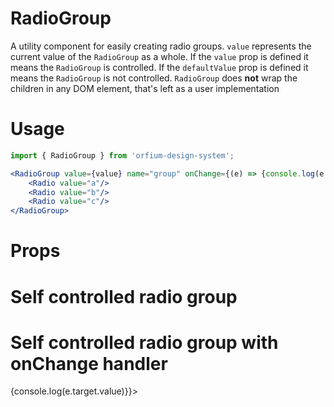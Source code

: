 
<Meta title="Design System|RadioGroup" component={RadioGroup} />

# RadioGroup

A utility component for easily creating radio groups.
`value` represents the current value of the `RadioGroup` as a whole.
If the `value` prop is defined it means the `RadioGroup` is controlled.
If the `defaultValue` prop is defined it means the `RadioGroup` is not controlled.
`RadioGroup` does **not** wrap the children in any DOM element, that's left as a user implementation

# Usage

```jsx
import { RadioGroup } from 'orfium-design-system';

<RadioGroup value={value} name="group" onChange={(e) => {console.log(e.target.value)}}>
    <Radio value="a"/>
    <Radio value="b"/>
    <Radio value="c"/>
</RadioGroup>
```

# Props

<Props of={RadioGroup} />

# Self controlled radio group
<Preview>
  <Story name="Radio with options">
    <div style={{ color: '#82e616' }}>
      <RadioGroup defaultValue="b" name="group">
          <Radio value="a" />
          <Radio value="b" />
          <Radio value="c" />
      </RadioGroup>
    </div>
  </Story>
</Preview>

# Self controlled radio group with onChange handler
<Preview>
  <Story name="Radio with options with onChange handler">
    <div style={{ color: '#82e616' }}>
      <RadioGroup defaultValue="b" name="group" onChange={(e) => {console.log(e.target.value)}}>
          <Radio value="a" />
          <Radio value="b" />
          <Radio value="c" />
      </RadioGroup>
    </div>
  </Story>
</Preview>